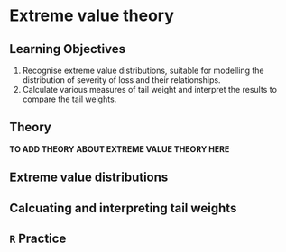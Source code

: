 # Extreme value theory

## Learning Objectives {-#objectives-evt}

1. Recognise extreme value distributions, suitable for modelling the distribution of severity of loss and their relationships.
2. Calculate various measures of tail weight and interpret the results to compare the tail weights.

## Theory {-#theory-evt}

**TO ADD THEORY ABOUT EXTREME VALUE THEORY HERE**

## Extreme value distributions

## Calcuating and interpreting tail weights

## `R` Practice {-#practice-evt}
